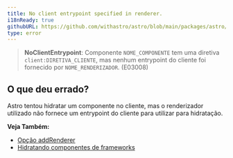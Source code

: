 ```yaml
---
title: No client entrypoint specified in renderer.
i18nReady: true
githubURL: https://github.com/withastro/astro/blob/main/packages/astro/src/core/errors/errors-data.ts
type: error
---
```


> **NoClientEntrypoint**: Componente `NOME_COMPONENTE` tem uma diretiva `client:DIRETIVA_CLIENTE`, mas nenhum entrypoint do cliente foi fornecido por `NOME_RENDERIZADOR`. (E03008)

## O que deu errado?

Astro tentou hidratar um componente no cliente, mas o renderizador utilizado não fornece um entrypoint do cliente para utilizar para hidratação.

**Veja Também:**
-  [Opção addRenderer](/pt-br/reference/integrations-reference/#opção-addrenderer)
-  [Hidratando componentes de frameworks](/pt-br/core-concepts/framework-components/#hidratando-componentes-interativos)


